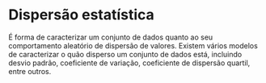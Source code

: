 # Dispersão estatística
É forma de caracterizar um conjunto de dados quanto ao seu comportamento aleatório de dispersão de valores. Existem vários modelos de caracterizar o quão disperso um conjunto de dados está, incluindo desvio padrão, coeficiente de variação, coeficiente de dispersão quartil, entre outros.
